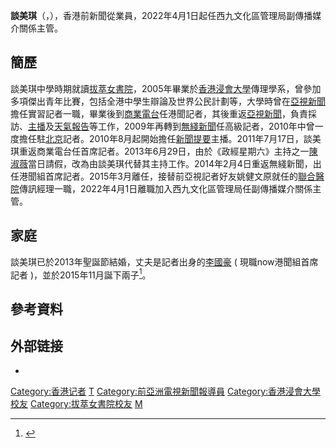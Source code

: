 '''談美琪'''（{{lang-en|Maggie Tam}}，{{bd|1982年|3月11日<ref>{{Cite web |url=http://ww1.sinaimg.cn/bmiddle/676cf0d1jw1e9vp5x0h4rj20l20cc0tn.jpg |title=存档副本 |access-date=2014-03-26 |archive-date=2016-08-22 |archive-url=https://web.archive.org/web/20160822181129/http://ww1.sinaimg.cn/bmiddle/676cf0d1jw1e9vp5x0h4rj20l20cc0tn.jpg |dead-url=no }}</ref>}}），香港前新聞從業員，2022年4月1日起任西九文化區管理局副傳播媒介關係主管。

==簡歷==
談美琪中學時期就讀[[拔萃女書院|拔萃女書院]]，2005年畢業於[[香港浸會大學|香港浸會大學]]傳理學系，曾參加多項傑出青年比賽，包括全港中學生辯論及世界公民計劃等，大學時曾在[[亞視新聞|亞視新聞]]擔任實習記者一職，畢業後到[[商業電台|商業電台]]任港聞記者，其後重返[[亞視新聞|亞視新聞]]，負責採訪、[[新聞主播|主播]]及[[天氣報告|天氣報告]]等工作，2009年再轉到[[無綫新聞|無綫新聞]]任高級記者，2010年中曾一度擔任駐[[北京|北京]]記者。2010年8月起開始擔任[[無綫電視新聞提要|新聞提要]]主播。2011年7月17日，談美琪重返商業電台任首席記者。2013年6月29日，由於《政經星期六》主持之一[[陳淑薇|陳淑薇]]當日請假，改為由談美琪代替其主持工作。2014年2月4日重返無綫新聞，出任港聞組首席記者。2015年3月離任，接替前亞視記者好友姚健文原就任的[[基督教聯合醫院|聯合醫院]]傳訊經理一職，2022年4月1日離職加入西九文化區管理局任副傳播媒介關係主管。

==家庭==
談美琪已於2013年聖誕節結婚，丈夫是記者出身的[[李國豪|李國豪]] ( 現職now港聞組首席記者 )，並於2015年11月誕下兩子<ref>{{cite web |url=https://m.hkgolden.com/view.aspx?message=4877579&page=1 |title=[熟女系]又有主播結婚！方健儀爆料 談美琪聖誕出嫁 ！
 |access-date=2019-07-06 |language=zh-hant }}</ref>。

==參考資料==
{{reflist}}

==外部链接==
* {{Sinaweibo|mmagz}}

[[Category:香港记者|Category:香港记者]]
[[Category:前無綫電視新聞報導員|T]]
[[Category:前亞洲電視新聞報導員|Category:前亞洲電視新聞報導員]]
[[Category:香港浸會大學校友|Category:香港浸會大學校友]]
[[Category:拔萃女書院校友|Category:拔萃女書院校友]]
[[Category:談姓|M]]